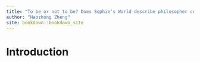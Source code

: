 ```yaml
--- 
title: "To be or not to be? Does Sophie's World describe philosopher correctly?"
author: "Haozhong Zheng"
site: bookdown::bookdown_site
---
```


# Introduction

